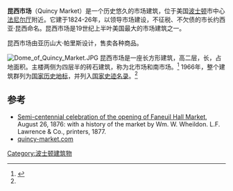 {{Infobox NRHP | name =昆西市场
  | nrhp_type = nhl
  | image = Quincy Market south-east sides.jpg
  | location= [[波士顿|波士顿]]
  | lat_degrees = 42
  | lat_minutes = 21
  | lat_seconds = 36
  | lat_direction = N
  | long_degrees = 71
  | long_minutes = 3
  | long_seconds = 18
  | long_direction = W
  | locmapin = Massachusetts
  | area =
  | built =1825
| architect= 亚历山大·帕里斯
| architecture= 希腊复兴
|designated_nrhp_type=1966年11月13日
 | added = 1966年11月13日
 | refnum=66000784<ref name="nris">{{NRISref|2007a}}</ref>
}}
'''昆西市场'''（Quincy Market）是一个历史悠久的市场建筑，位于美国[[波士顿|波士顿]]市中心[[法尼尔厅|法尼尔厅]]附近。它建于1824-26年，以领导市场建设，不征税、不欠债的市长约西亚·昆西命名。昆西市场是19世纪上半叶美国最大的市场建筑之一。

昆西市场由亚历山大·帕里斯设计，售卖各种商品。

[[File:Dome_of_Quincy_Market.JPG|thumb]]
昆西市场是一座长方形建筑，高二层，长{{convert|535|ft|m|0}}，占地面积{{convert|27000|sqft|m2|-2}}。主楼两侧为四层半的砖石建筑，称为北市场和南市场。<ref name=NHL>{{cite web|url={{NHLS url|id=66000784}}|title=NHL nomination for Quincy Market|publisher=National Park Service|accessdate=2014-06-05}}</ref> 1966年，整个建筑群列为[[国家历史地标|国家历史地标]]，并列入[[国家史迹名录|国家史迹名录]]。<ref name="nris"/>

==参考==
{{Reflist}}
* [http://books.google.com/books?id=s4QUAAAAYAAJ Semi-centennial celebration of the opening of Faneuil Hall Market], August 26, 1876: with a history of the market by Wm. W. Wheildon. L.F. Lawrence & Co., printers, 1877.
* [http://www.quincy-market.com/ quincy-market.com] {{Wayback|url=http://www.quincy-market.com/ |date=20160314214825 }}
[[Category:波士顿建筑物|Category:波士顿建筑物]]